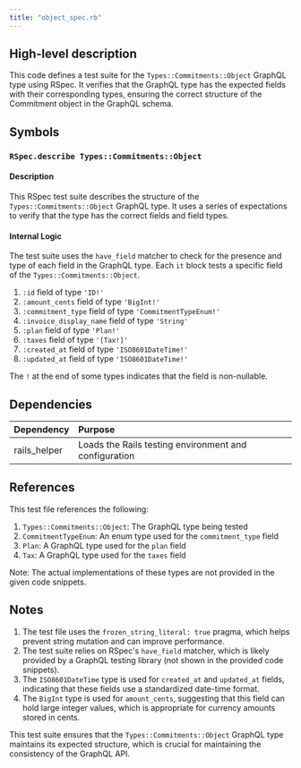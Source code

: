 ```yaml
---
title: "object_spec.rb"
---
```


## High-level description
This code defines a test suite for the `Types::Commitments::Object` GraphQL type using RSpec. It verifies that the GraphQL type has the expected fields with their corresponding types, ensuring the correct structure of the Commitment object in the GraphQL schema.

## Symbols

### `RSpec.describe Types::Commitments::Object`
#### Description
This RSpec test suite describes the structure of the `Types::Commitments::Object` GraphQL type. It uses a series of expectations to verify that the type has the correct fields and field types.

#### Internal Logic
The test suite uses the `have_field` matcher to check for the presence and type of each field in the GraphQL type. Each `it` block tests a specific field of the `Types::Commitments::Object`.

1. `:id` field of type `'ID!'`
2. `:amount_cents` field of type `'BigInt!'`
3. `:commitment_type` field of type `'CommitmentTypeEnum!'`
4. `:invoice_display_name` field of type `'String'`
5. `:plan` field of type `'Plan!'`
6. `:taxes` field of type `'[Tax!]'`
7. `:created_at` field of type `'ISO8601DateTime!'`
8. `:updated_at` field of type `'ISO8601DateTime!'`

The `!` at the end of some types indicates that the field is non-nullable.

## Dependencies
| Dependency | Purpose |
|:-----------|:--------|
| rails_helper | Loads the Rails testing environment and configuration |

## References
This test file references the following:

1. `Types::Commitments::Object`: The GraphQL type being tested
2. `CommitmentTypeEnum`: An enum type used for the `commitment_type` field
3. `Plan`: A GraphQL type used for the `plan` field
4. `Tax`: A GraphQL type used for the `taxes` field

Note: The actual implementations of these types are not provided in the given code snippets.

## Notes
1. The test file uses the `frozen_string_literal: true` pragma, which helps prevent string mutation and can improve performance.
2. The test suite relies on RSpec's `have_field` matcher, which is likely provided by a GraphQL testing library (not shown in the provided code snippets).
3. The `ISO8601DateTime` type is used for `created_at` and `updated_at` fields, indicating that these fields use a standardized date-time format.
4. The `BigInt` type is used for `amount_cents`, suggesting that this field can hold large integer values, which is appropriate for currency amounts stored in cents.

This test suite ensures that the `Types::Commitments::Object` GraphQL type maintains its expected structure, which is crucial for maintaining the consistency of the GraphQL API.